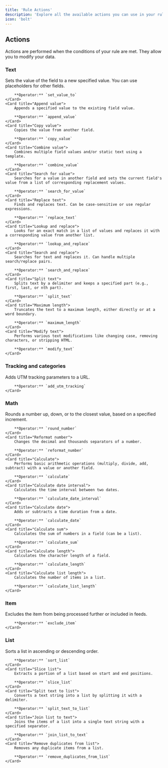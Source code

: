 ```yaml
---
title: 'Rule Actions'
description: 'Explore all the available actions you can use in your rules.'
icon: 'bolt'
---
```


## Actions

Actions are performed when the conditions of your rule are met. They allow you to modify your data.

### Text

<CardGroup>
    <Card title="Set value to">
        Sets the value of the field to a new specified value. You can use placeholders for other fields.
        
        **Operator:** `set_value_to`
    </Card>
    <Card title="Append value">
        Appends a specified value to the existing field value.
        
        **Operator:** `append_value`
    </Card>
    <Card title="Copy value">
        Copies the value from another field.
        
        **Operator:** `copy_value`
    </Card>
    <Card title="Combine value">
        Combines multiple field values and/or static text using a template.
        
        **Operator:** `combine_value`
    </Card>
    <Card title="Search for value">
        Searches for a value in another field and sets the current field's value from a list of corresponding replacement values.
        
        **Operator:** `search_for_value`
    </Card>
    <Card title="Replace text">
        Finds and replaces text. Can be case-sensitive or use regular expressions.
        
        **Operator:** `replace_text`
    </Card>
    <Card title="Lookup and replace">
        Looks for an exact match in a list of values and replaces it with a corresponding value from another list.
        
        **Operator:** `lookup_and_replace`
    </Card>
    <Card title="Search and replace">
        Searches for text and replaces it. Can handle multiple search/replace pairs.
        
        **Operator:** `search_and_replace`
    </Card>
    <Card title="Split text">
        Splits text by a delimiter and keeps a specified part (e.g., first, last, or nth part).
        
        **Operator:** `split_text`
    </Card>
    <Card title="Maximum length">
        Truncates the text to a maximum length, either directly or at a word boundary.
        
        **Operator:** `maximum_length`
    </Card>
    <Card title="Modify text">
        Performs various text modifications like changing case, removing characters, or stripping HTML.
        
        **Operator:** `modify_text`
    </Card>
</CardGroup>

### Tracking and categories

<CardGroup>
    <Card title="Add UTM tracking">
        Adds UTM tracking parameters to a URL.
        
        **Operator:** `add_utm_tracking`
    </Card>
</CardGroup>

### Math

<CardGroup>
    <Card title="Round number">
        Rounds a number up, down, or to the closest value, based on a specified increment.
        
        **Operator:** `round_number`
    </Card>
    <Card title="Reformat number">
        Changes the decimal and thousands separators of a number.
        
        **Operator:** `reformat_number`
    </Card>
    <Card title="Calculate">
        Performs basic arithmetic operations (multiply, divide, add, subtract) with a value or another field.
        
        **Operator:** `calculate`
    </Card>
    <Card title="Calculate date interval">
        Calculates the time interval between two dates.
        
        **Operator:** `calculate_date_interval`
    </Card>
    <Card title="Calculate date">
        Adds or subtracts a time duration from a date.
        
        **Operator:** `calculate_date`
    </Card>
    <Card title="Calculate sum">
        Calculates the sum of numbers in a field (can be a list).
        
        **Operator:** `calculate_sum`
    </Card>
    <Card title="Calculate length">
        Calculates the character length of a field.
        
        **Operator:** `calculate_length`
    </Card>
    <Card title="Calculate list length">
        Calculates the number of items in a list.
        
        **Operator:** `calculate_list_length`
    </Card>
</CardGroup>

### Item

<CardGroup>
    <Card title="Exclude item">
        Excludes the item from being processed further or included in feeds.
        
        **Operator:** `exclude_item`
    </Card>
</CardGroup>

### List

<CardGroup>
    <Card title="Sort list">
        Sorts a list in ascending or descending order.
        
        **Operator:** `sort_list`
    </Card>
    <Card title="Slice list">
        Extracts a portion of a list based on start and end positions.
        
        **Operator:** `slice_list`
    </Card>
    <Card title="Split text to list">
        Converts a text string into a list by splitting it with a delimiter.
        
        **Operator:** `split_text_to_list`
    </Card>
    <Card title="Join list to text">
        Joins the items of a list into a single text string with a specified separator.
        
        **Operator:** `join_list_to_text`
    </Card>
    <Card title="Remove duplicates from list">
        Removes any duplicate items from a list.
        
        **Operator:** `remove_duplicates_from_list`
    </Card>
</CardGroup> 